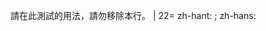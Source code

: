 請在此測試{{tl|Wikipedia ads}}的用法，請勿移除本行。
<!--在下方測試-->
| 22= zh-hant:<!-- 檔案不存在 [[File:XXX-zh-hant.gif|400px|link=目標頁面|加入维基化工作小组]] -->; zh-hans:<!-- 檔案不存在 [[File:XXX-zh-hans.gif|400px|link=目標頁面|加入维基化工作小组]] -->